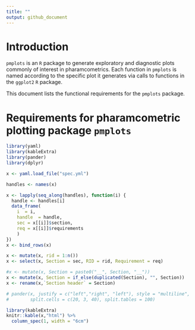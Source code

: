 ```yaml
---
title: ""
output: github_document
---
```


# Introduction

`pmplots` is an `R` package to generate exploratory and diagnostic
plots commonly of interest in pharamcometrics.  Each function in `pmplots`
is named according to the specific plot it generates via calls to functions
in the `ggplot2` `R` package.  

This document lists the functional requirements for the `pmplots` package. 

# Requirements for pharamcometric plotting package `pmplots`
```r
library(yaml)
library(kableExtra)
library(pander)
library(dplyr)

x <- yaml.load_file("spec.yml")

handles <- names(x)

x <- lapply(seq_along(handles), function(i) {
  handle <- handles[i]
  data_frame(
    i  = i,
    handle  = handle,
    sec = x[[i]]$section,
    req = x[[i]]$requirements
    )
})
x <- bind_rows(x)

x <- mutate(x, rid = 1:n())
x <- select(x, Section = sec, RID = rid, Requirement = req)

#x <- mutate(x, Section = paste0("__", Section, "__"))
x <- mutate(x, Section = if_else(duplicated(Section), "", Section))
x <- rename(x,`Section header` = Section)
```

```r
# pander(x, justify = c("left","right", "left"), style = "multiline", 
#        split.cells = c(20, 3, 40), split.tables = 100)

library(kableExtra)
knitr::kable(x,"html") %>% 
  column_spec(1, width = "6cm")
```








